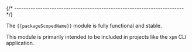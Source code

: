 
{/* ------------------------------------------------------------------------ */}

The `{{packageScopedName}}` module is fully functional and stable.

This module is primarily intended to be included in projects
like the `xpm` CLI application.

